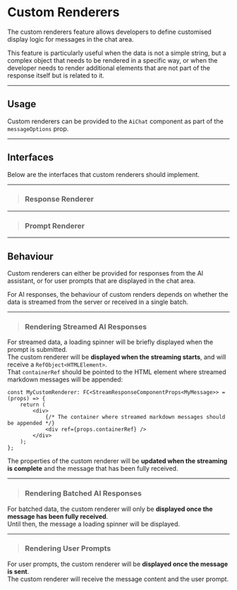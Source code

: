 




# Custom Renderers

The custom renderers feature allows developers to define customised display logic for messages in the chat area.

This feature is particularly useful when the data is not a simple string, but a complex object that needs to be rendered
in a specific way, or when the developer needs to render additional elements that are not part of the response itself
but is related to it.

<PlatformSelector reactJs={ReactJs} javascript={JavaScript}/>

---

## Usage

Custom renderers can be provided to the `AiChat` component as part of the `messageOptions` prop.

<PlatformSection reactJs={ConfigReactJs} javascript={ConfigJavaScript}/>

---

## Interfaces

Below are the interfaces that custom renderers should implement.

---

> ### Response Renderer

<PlatformSelector reactJs={ResponseInterfaceReactJs} javascript={ResponseInterfaceJavaScript}/>

---

> ### Prompt Renderer

<PlatformSelector reactJs={PromptInterfaceReactJs} javascript={PromptInterfaceJavaScript}/>

---

## Behaviour

Custom renderers can either be provided for responses from the AI assistant, or for user prompts that are displayed
in the chat area.

For AI responses, the behaviour of custom renders depends on whether the data is streamed from the server or received
in a single batch.

---

> ### Rendering Streamed AI Responses

For streamed data, a loading spinner will be briefly displayed when the prompt is submitted.<br />
The custom renderer will be **displayed when the streaming starts**, and will receive a `RefObject<HTMLElement>`.<br />
That `containerRef` should be pointed to the HTML element where streamed markdown messages will be appended:

```tsx
const MyCustomRenderer: FC<StreamResponseComponentProps<MyMessage>> = (props) => {
    return (
        <div>
            {/* The container where streamed markdown messages should be appended */}
            <div ref={props.containerRef} />
        </div>
    );
};
```

The properties of the custom renderer will be **updated when the streaming is complete** and the message that has been
fully received.

---

> ### Rendering Batched AI Responses

For batched data, the custom renderer will only be **displayed once the message has been fully received**.<br />
Until then, the message a loading spinner will be displayed.

---

> ### Rendering User Prompts

For user prompts, the custom renderer will be **displayed once the message is sent**.<br />
The custom renderer will receive the message content and the user prompt.
